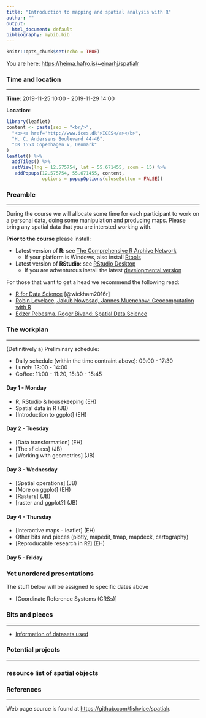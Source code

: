 ```yaml
---
title: "Introduction to mapping and spatial analysis with R"
author: ""
output:
  html_document: default
bibliography: mybib.bib
---
```


```r
knitr::opts_chunk$set(echo = TRUE)
```

You are here: [https://heima.hafro.is/~einarhj/spatialr](https://heima.hafro.is/~einarhj/spatialr)

### Time and location
___

__Time__: 2019-11-25 10:00 - 2019-11-29 14:00


__Location__:
```r
library(leaflet)
content <- paste(sep = "<br/>",
  "<b><a href='http://www.ices.dk'>ICES</a></b>",
  "H. C. Andersens Boulevard 44-46",
  "DK 1553 Copenhagen V, Denmark"
)
leaflet() %>% 
  addTiles() %>% 
  setView(lng = 12.575754, lat = 55.671455, zoom = 15) %>%
   addPopups(12.575754, 55.671455, content,
             options = popupOptions(closeButton = FALSE))
```

### Preamble
___

During the course we will allocate some time for each participant to work on a personal data, doing some manipulation and producing maps.  Please bring any spatial data that you are intersted working with. 

**Prior to the course** please install:

* Latest version of __R__: see [The Comprehensive R Archive Network](https://cran.r-project.org/)
    * If your platform is Windows, also install [Rtools](https://cran.r-project.org/bin/windows/Rtools)

* Latest version of __RStudio__: see [RStudio Desktop](https://www.rstudio.com/products/rstudio/download/)
    * If you are adventurous install the latest [developmental version](https://www.rstudio.com/products/rstudio/download/preview)

For those that want to get a head we recommend the following read:

  * [R for Data Science](http://r4ds.had.co.nz) [@wickham2016r]
  * [Robin Lovelace, Jakub Nowosad, Jannes Muenchow: Geocomputation with R](https://geocompr.robinlovelace.net)
  * [Edzer Pebesma, Roger Bivand: Spatial Data Science](https://keen-swartz-3146c4.netlify.com)

### The workplan
___

(Definitively a) Preliminary schedule:

* Daily schedule (within the time contraint above): 09:00 - 17:30
* Lunch: 13:00 - 14:00
* Coffee: 11:00 - 11:20, 15:30 - 15:45

#### Day 1 - Monday

* R, RStudio & housekeeping (EH)
* Spatial data in R (JB)
* [Introduction to ggplot] (EH)

#### Day 2 - Tuesday

* [Data transformation] (EH)
* [The sf class] (JB)
* [Working with geometries] (JB)

#### Day 3 - Wednesday

* [Spatial operations] (JB)
* [More on ggplot] (EH)
* [Rasters] (JB)
* [raster and ggplot?] (JB)

#### Day 4 - Thursday

* [Interactive maps - leaflet] (EH)
* Other bits and pieces (plotly, mapedit, tmap, mapdeck, cartography)
* [Reproducable research in R?] (EH) 

#### Day 5 - Friday


### Yet unordered presentations

The stuff below will be assigned to specific dates above

* [Coordinate Reference Systems (CRSs)]

### Bits and pieces
___

* [Information of datasets used](datasets_overview.html)

### Potential projects
___



### resource list of spatial objects


### References
___

Web page source is found at [https://github.com/fishvice/spatialr](https://github.com/fishvice/spatialr).

